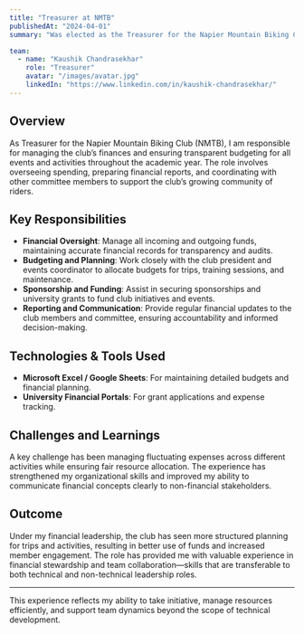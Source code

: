 ```yaml
---
title: "Treasurer at NMTB"
publishedAt: "2024-04-01"
summary: "Was elected as the Treasurer for the Napier Mountain Biking Club for the 2024/2025 academic year"

team:
  - name: "Kaushik Chandrasekhar"
    role: "Treasurer"
    avatar: "/images/avatar.jpg"
    linkedIn: "https://www.linkedin.com/in/kaushik-chandrasekhar/"
---
```


## Overview

As Treasurer for the Napier Mountain Biking Club (NMTB), I am responsible for managing the club’s finances and ensuring transparent budgeting for all events and activities throughout the academic year. The role involves overseeing spending, preparing financial reports, and coordinating with other committee members to support the club’s growing community of riders.

## Key Responsibilities

- **Financial Oversight**: Manage all incoming and outgoing funds, maintaining accurate financial records for transparency and audits.
- **Budgeting and Planning**: Work closely with the club president and events coordinator to allocate budgets for trips, training sessions, and maintenance.
- **Sponsorship and Funding**: Assist in securing sponsorships and university grants to fund club initiatives and events.
- **Reporting and Communication**: Provide regular financial updates to the club members and committee, ensuring accountability and informed decision-making.

## Technologies & Tools Used

- **Microsoft Excel / Google Sheets**: For maintaining detailed budgets and financial planning.
- **University Financial Portals**: For grant applications and expense tracking.


## Challenges and Learnings

A key challenge has been managing fluctuating expenses across different activities while ensuring fair resource allocation. The experience has strengthened my organizational skills and improved my ability to communicate financial concepts clearly to non-financial stakeholders.

## Outcome

Under my financial leadership, the club has seen more structured planning for trips and activities, resulting in better use of funds and increased member engagement. The role has provided me with valuable experience in financial stewardship and team collaboration—skills that are transferable to both technical and non-technical leadership roles.

---

This experience reflects my ability to take initiative, manage resources efficiently, and support team dynamics beyond the scope of technical development.
